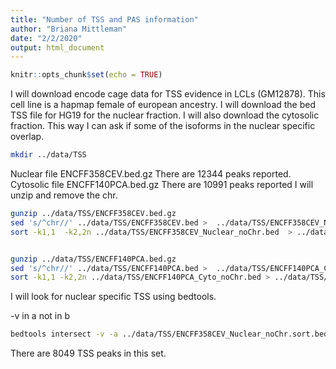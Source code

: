 ```yaml
---
title: "Number of TSS and PAS information"
author: "Briana Mittleman"
date: "2/2/2020"
output: html_document
---
```


```r
knitr::opts_chunk$set(echo = TRUE)
```

I will download encode cage data for TSS evidence in LCLs (GM12878). This cell line is a hapmap female of european ancestry.  I will download the bed TSS file for HG19 for the nuclear fraction.  I will also download the cytosolic fraction. This way I can ask if some of the isoforms in the nuclear specific overlap.  

```bash
mkdir ../data/TSS
```

Nuclear file ENCFF358CEV.bed.gz  There are 12344 peaks reported.
Cytosolic file ENCFF140PCA.bed.gz There are 10991 peaks reported 
I will unzip and remove the chr.  

```bash
gunzip ../data/TSS/ENCFF358CEV.bed.gz
sed 's/^chr//' ../data/TSS/ENCFF358CEV.bed >  ../data/TSS/ENCFF358CEV_Nuclear_noChr.bed
sort -k1,1  -k2,2n ../data/TSS/ENCFF358CEV_Nuclear_noChr.bed  > ../data/TSS/ENCFF358CEV_Nuclear_noChr.sort.bed


gunzip ../data/TSS/ENCFF140PCA.bed.gz
sed 's/^chr//' ../data/TSS/ENCFF140PCA.bed >  ../data/TSS/ENCFF140PCA_Cyto_noChr.bed
sort -k1,1 -k2,2n ../data/TSS/ENCFF140PCA_Cyto_noChr.bed > ../data/TSS/ENCFF140PCA_Cyto_noChr.sort.bed
```


I will look for nuclear specific TSS using bedtools. 

-v in a not in b

```bash
bedtools intersect -v -a ../data/TSS/ENCFF358CEV_Nuclear_noChr.sort.bed -b  ../data/TSS/ENCFF140PCA_Cyto_noChr.sort.bed -s -sorted > CageSeq_NuclearSpecific.bed
```

There are 8049 TSS peaks in this set.  



